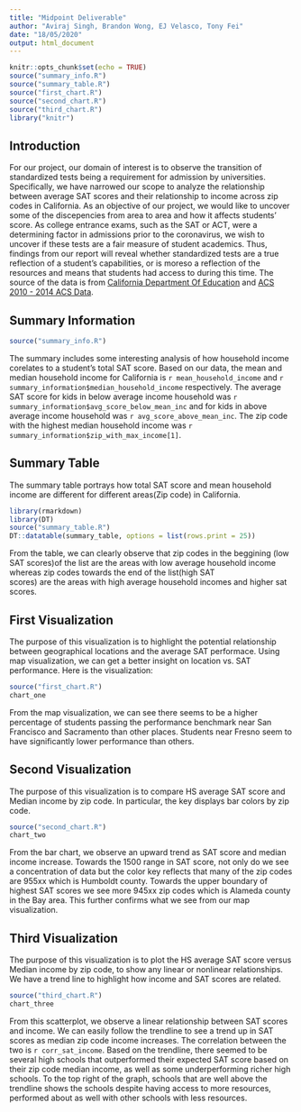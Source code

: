 ---
title: "Midpoint Deliverable"
author: "Aviraj Singh, Brandon Wong, EJ Velasco, Tony Fei"
date: "18/05/2020"
output: html_document
---

```{r setup, include = FALSE}
knitr::opts_chunk$set(echo = TRUE)
source("summary_info.R")
source("summary_table.R")
source("first_chart.R")
source("second_chart.R")
source("third_chart.R")
library("knitr")
```

## Introduction

For our project, our domain of interest is to observe the transition of standardized tests being a requirement for admission by universities. Specifically, we have narrowed our scope to analyze the relationship between average SAT scores and their relationship to income across zip codes in California. As an objective of our project, we would like to uncover some of the discepencies from area to area and how it affects students' score. As college entrance exams, such as the SAT or ACT, were a determining factor in admissions prior to the coronavirus, we wish to uncover if these tests are a fair measure of student academics. Thus, findings from our report will reveal whether standardized tests are a true reflection of a student's capabilities, or is moreso a reflection of the resources and means that students had access to during this time. The source of the data is from [California Department Of Education](https://www.cde.ca.gov/ds/sp/ai/) and [ACS 2010 - 2014 ACS Data](http://www.usa.com/rank/california-state--median-household-income--zip-code-rank.html). 

## Summary Information

```{r include = FALSE}
source("summary_info.R")
```

The summary includes some interesting analysis of how household income
corelates to a student's total SAT score. Based on our data, the mean
and median household income for California is 
`r mean_household_income` and `r summary_information$median_household_income`
respectively. The average SAT score for kids in below average income
household was `r summary_information$avg_score_below_mean_inc` and for kids
in above average income household was 
`r avg_score_above_mean_inc`. The zip code with the highest
median household income was `r summary_information$zip_with_max_income[1]`.

## Summary Table

The summary table portrays how total SAT score and mean household income
are different for different areas(Zip code) in California.

```{r, layout = "l-body-outset", echo = FALSE, warning = FALSE}
library(rmarkdown)
library(DT)
source("summary_table.R")
DT::datatable(summary_table, options = list(rows.print = 25))
```

From the table, we can clearly observe that zip codes in the beggining 
(low SAT scores)of the list are the areas with low average 
household income whereas zip codes towards the end of the list(high SAT  
scores) are the areas with high average household incomes and higher sat
scores.


## First Visualization

The purpose of this visualization is to highlight the potential relationship
between geographical locations and the average SAT performace. Using map
visualization, we can get a better insight on location vs. SAT performance.
Here is the visualization:

```{r, echo = FALSE, warning = FALSE}

source("first_chart.R")
chart_one
```

From the map visualization, we can see there seems to be a higher percentage
of students passing the performance benchmark near San Francisco and Sacramento
than other places. Students near Fresno seem to have significantly lower performance 
than others. 


## Second Visualization

The purpose of this visualization is to compare HS average SAT score and Median income by zip code. In particular, the key displays bar colors by zip code. 

```{r, echo = FALSE, warning = FALSE}

source("second_chart.R")
chart_two
```

From the bar chart, we observe an upward trend as SAT score and median income increase. Towards the 1500 range in SAT score, not only do we see a concentration of data but the color key reflects that many of the zip codes are 955xx which is Humboldt county. Towards the upper boundary of highest SAT scores we see more 945xx zip codes which is Alameda county in the Bay area. This further confirms what we see from our map visualization.

## Third Visualization

The purpose of this visualization is to plot the HS average SAT score versus Median income by zip code, to show any linear or nonlinear relationships. We have a trend line to highlight how income and SAT scores are related. 

```{r, echo = FALSE, warning = FALSE, message=FALSE}

source("third_chart.R")
chart_three
```

From this scatterplot, we observe a linear relationship between SAT scores and income. We can easily follow the trendline to see a trend up in SAT scores as median zip code income increases. The correlation between the two is `r corr_sat_income`. Based on the trendline, there seemed to be several high schools that outperformed their expected SAT score based on their zip code median income, as well as some underperforming richer high schools. To the top right of the graph, schools that are well above the trendline shows the schools despite having access to more resources, performed about as well with other schools with less resources. 